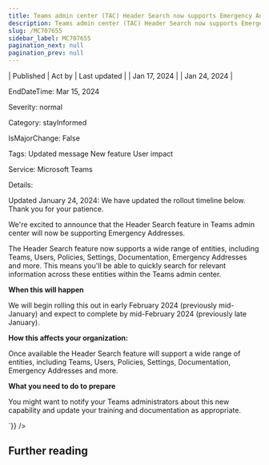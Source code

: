 ```yaml
---
title: Teams admin center (TAC) Header Search now supports Emergency Addresses
description: Teams admin center (TAC) Header Search now supports Emergency Addresses
slug: /MC707655
sidebar_label: MC707655
pagination_next: null
pagination_prev: null
---
```



| Published | Act by | Last updated |
| Jan 17, 2024 |  | Jan 24, 2024 |

EndDateTime: Mar 15, 2024

Severity: normal

Category: stayInformed

IsMajorChange: False

Tags: Updated message New feature User impact

Service: Microsoft Teams

Details: 

<div dangerouslySetInnerHTML={{__html:`
<p>Updated January 24, 2024: We have updated the rollout timeline below. Thank you for your patience.</p><p>We're excited to announce that the Header Search feature in Teams admin center will now be supporting Emergency Addresses.<br></p><p>The Header Search feature now supports a wide range of entities, including Teams, Users, Policies, Settings, Documentation, Emergency Addresses and more. This means you'll be able to quickly search for relevant information across these entities within the Teams admin center.</p><p><b>When this will happen</b>
</p><p>We will begin rolling this out in early February 2024 (previously mid-January) and expect to complete by mid-February 2024 (previously late January).</p><p><b>How this affects your organization:</b></p><p>Once available the Header Search feature will support a wide range of entities, including Teams, Users, Policies, Settings, Documentation, Emergency Addresses and more.</p><p><b>What you need to do to prepare</b>
</p><p>You might want to notify your Teams administrators about this new capability and update your training and documentation as appropriate.</p>
`}} />

## Further reading
